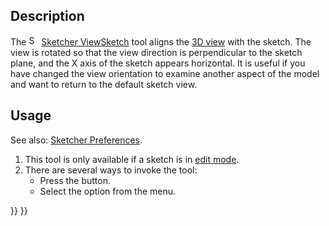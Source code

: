 <languages/>
<translate>

<!--T:9-->
{{Docnav
|[[Sketcher_LeaveSketch|Leave sketch]]
|[[Sketcher_ViewSection|View section]]
|[[Sketcher_Workbench|Sketcher]]
|IconL=Sketcher_LeaveSketch.svg
|IconR=Sketcher_ViewSection.svg
|IconC=Workbench_Sketcher.svg
}}

<!--T:1-->
{{GuiCommand
|Name=Sketcher ViewSketch
|MenuLocation=Sketch → View sketch
|Workbenches=[[Sketcher_Workbench|Sketcher]]
|Shortcut={{KEY|Q}} {{KEY|P}}
}}

==Description== <!--T:2-->

<!--T:5-->
The [[Image:Sketcher_ViewSketch.svg|16px]] [[Sketcher_ViewSketch|Sketcher ViewSketch]] tool aligns the [[3D_view|3D view]] with the sketch. The view is rotated so that the view direction is perpendicular to the sketch plane, and the X axis of the sketch appears horizontal. It is useful if you have changed the view orientation to examine another aspect of the model and want to return to the default sketch view.

==Usage== <!--T:3-->

<!--T:13-->
See also: [[Sketcher_Preferences#Display|Sketcher Preferences]].

<!--T:6-->
# This tool is only available if a sketch is in [[Sketcher_EditSketch|edit mode]].
# There are several ways to invoke the tool:
#* Press the {{Button|[[Image:Sketcher_ViewSketch.svg|16px]] [[Sketcher_ViewSketch|View sketch]]}} button.
#* Select the {{MenuCommand|Sketch → [[Image:Sketcher_ViewSketch.svg|16px]] View sketch}} option from the menu.


<!--T:10-->
{{Docnav
|[[Sketcher_LeaveSketch|Leave sketch]]
|[[Sketcher_ViewSection|View section]]
|[[Sketcher_Workbench|Sketcher]]
|IconL=Sketcher_LeaveSketch.svg
|IconC=Workbench_Sketcher.svg
|IconR=Sketcher_ViewSection.svg
}}

</translate>
{{Sketcher_Tools_navi{{#translation:}}}}
{{Userdocnavi{{#translation:}}}}